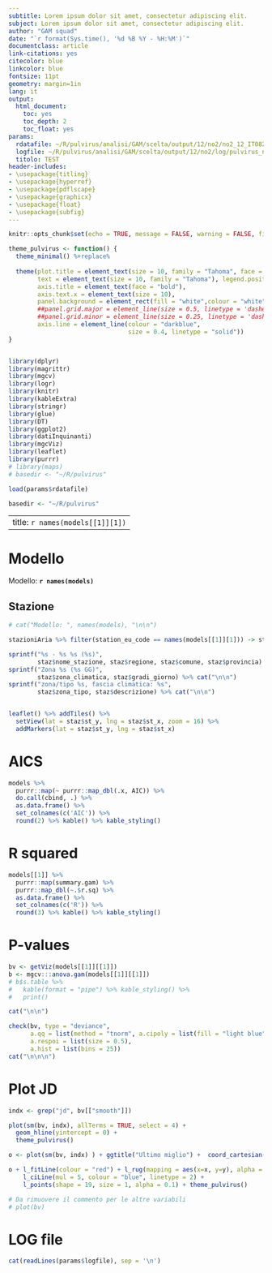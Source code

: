 ```yaml
---
subtitle: Lorem ipsum dolor sit amet, consectetur adipiscing elit.
subject: Lorem ipsum dolor sit amet, consectetur adipiscing elit.
author: "GAM squad"
date: "`r format(Sys.time(), '%d %B %Y - %H:%M')`"
documentclass: article
link-citations: yes
citecolor: blue
linkcolor: blue
fontsize: 11pt
geometry: margin=1in
lang: it
output:
  html_document:
    toc: yes
    toc_depth: 2
    toc_float: yes
params:
  rdatafile: ~/R/pulvirus/analisi/GAM/scelta/output/12/no2/no2_12_IT0825A.RData
  logfile: ~/R/pulvirus/analisi/GAM/scelta/output/12/no2/log/pulvirus_no2_12_IT0825A.log
  titolo: TEST
header-includes:
- \usepackage{titling}
- \usepackage{hyperref}
- \usepackage{pdflscape}
- \usepackage{graphicx}
- \usepackage{float}
- \usepackage{subfig}
---
```



```r
knitr::opts_chunk$set(echo = TRUE, message = FALSE, warning = FALSE, fig.align = 'center')

theme_pulvirus <- function() {
  theme_minimal() %+replace% 
    
  theme(plot.title = element_text(size = 10, family = "Tahoma", face = "bold"),
        text = element_text(size = 10, family = "Tahoma"), legend.position = "top",
        axis.title = element_text(face = "bold"),
        axis.text.x = element_text(size = 10),
        panel.background = element_rect(fill = "white",colour = "white", size = 0.3, linetype = "solid"),
        ##panel.grid.major = element_line(size = 0.5, linetype = 'dashed',colour = "#708090"), 
        ##panel.grid.minor = element_line(size = 0.25, linetype = 'dashed', colour = "#708090"),
        axis.line = element_line(colour = "darkblue", 
                                 size = 0.4, linetype = "solid"))
}


library(dplyr)
library(magrittr)
library(mgcv)
library(logr)
library(knitr)
library(kableExtra)
library(stringr)
library(glue)
library(DT)
library(ggplot2)
library(datiInquinanti)
library(mgcViz)
library(leaflet)
library(purrr)
# library(maps)
# basedir <- "~/R/pulvirus"

load(params$rdatafile)

basedir <- "~/R/pulvirus"

```

---
title: `r names(models[[1]][1])`
---

# Modello

Modello: **`r names(models)`**

## Stazione

```r
# cat("Modello: ", names(models), "\n\n")

stazioniAria %>% filter(station_eu_code == names(models[[1]][1])) -> staz

sprintf("%s - %s %s (%s)", 
        staz$nome_stazione, staz$regione, staz$comune, staz$provincia) %>% cat("\n\n")
sprintf("Zona %s (%s GG)", 
        staz$zona_climatica, staz$gradi_giorno) %>% cat("\n\n")
sprintf("zona/tipo %s, fascia climatica: %s", 
        staz$zona_tipo, staz$descrizione) %>% cat("\n\n")


leaflet() %>% addTiles() %>%
  setView(lat = staz$st_y, lng = staz$st_x, zoom = 16) %>%
  addMarkers(lat = staz$st_y, lng = staz$st_x)
```

# AICS 

```r
models %>% 
  purrr::map(~ purrr::map_dbl(.x, AIC)) %>%  
  do.call(cbind, .) %>% 
  as.data.frame() %>% 
  set_colnames(c('AIC')) %>% 
  round(2) %>% kable() %>% kable_styling() 

```

# R squared 

```r
models[[1]] %>%
  purrr::map(summary.gam) %>%
  purrr::map_dbl(~.$r.sq) %>% 
  as.data.frame() %>% 
  set_colnames(c('R')) %>% 
  round(3) %>% kable() %>% kable_styling() 

```

# P-values 

```r
bv <- getViz(models[[1]][[1]])
b <- mgcv:::anova.gam(models[[1]][[1]]) 
# b$s.table %>%
#   kable(format = "pipe") %>% kable_styling() %>%
#   print()

cat("\n\n")

check(bv, type = "deviance",
      a.qq = list(method = "tnorm", a.cipoly = list(fill = "light blue")),
      a.respoi = list(size = 0.5),
      a.hist = list(bins = 25)) 
cat("\n\n\n")

```

# Plot JD

```r
indx <- grep("jd", bv[["smooth"]])

plot(sm(bv, indx), allTerms = TRUE, select = 4) + 
  geom_hline(yintercept = 0) + 
  theme_pulvirus()

o <- plot(sm(bv, indx) ) + ggtitle("Ultimo miglio") +  coord_cartesian(xlim = c(2500, 2750))

o + l_fitLine(colour = "red") + l_rug(mapping = aes(x=x, y=y), alpha = 0.8) +
    l_ciLine(mul = 5, colour = "blue", linetype = 2) + 
    l_points(shape = 19, size = 1, alpha = 0.1) + theme_pulvirus()

```


```r
# Da rimuovere il commento per le altre variabili
# plot(bv)
```

# LOG file

```r
cat(readLines(params$logfile), sep = '\n')
```

